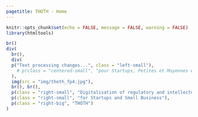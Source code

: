 ```yaml
---
pagetitle: THOTH - Home
---
```


```r
knitr::opts_chunk$set(echo = FALSE, message = FALSE, warning = FALSE)
library(htmltools)
```

```r
br()
div(
  br(),
  div(
  p("Text processing changes...", class = "left-small"),
    # p(class = "centered-small", "pour Startups, Petites et Moyennes entreprises"),
  ),
  img(src = "img/thoth_fp4.jpg"),
  br(), br(),
  p(class = "right-small", "Digitalisation of regulatory and intellectual property activities"),
  p(class = "right-small", "for Startups and Small Business"),
  p(class = "right-big", "THOTH")
)
```
